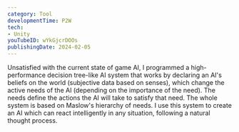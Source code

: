 ```yaml
---
category: Tool
developmentTime: P2W
tech:
- Unity
youTubeID: wYkGjcrDOOs
publishingDate: 2024-02-05
---
```


Unsatisfied with the current state of game AI, I programmed a high-performance decision tree-like AI system that works by declaring an AI's beliefs on the world (subjective data based on senses), which change the active needs of the AI (depending on the importance of the need). The needs define the actions the AI will take to satisfy that need. The whole system is based on Maslow's hierarchy of needs. I use this system to create an AI which can react intelligently in any situation, following a natural thought process.
